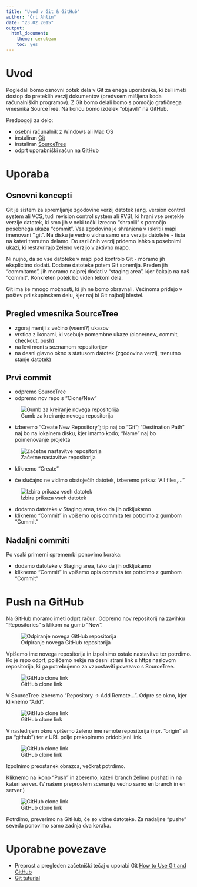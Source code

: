 ```yaml
---
title: "Uvod v Git & GitHub"
author: "Črt Ahlin"
date: "23.02.2015"
output:
  html_document:
    theme: cerulean
    toc: yes
---
```


# Uvod

Pogledali bomo osnovni potek dela v Git za enega uporabnika, ki želi imeti dostop do preteklih verzij dokumentov (predvsem mišljena koda računalniških programov). Z Git bomo delali bomo s pomočjo grafičnega vmesnika SourceTree. Na koncu bomo izdelek "objavili" na GitHub.

Predpogoji za delo:

- osebni računalnik z Windows ali Mac OS
- instaliran [Git](http://git-scm.com/)
- instaliran [SourceTree](http://www.sourcetreeapp.com/)
- odprt uporabniški račun na [GitHub](https://github.com/)

# Uporaba

## Osnovni koncepti

Git je sistem za spremljanje zgodovine verzij datotek (ang. version control system ali VCS, tudi revision control system ali RVS), ki hrani vse pretekle verzije datotek, ki smo jih v neki točki izrecno "shranili" s pomočjo posebnega ukaza "commit". Vsa zgodovina je shranjena v (skriti) mapi imenovani ".git". Na disku je vedno vidna samo ena verzija datoteke - tista na kateri trenutno delamo. Do različnih verzij pridemo lahko s posebnimi ukazi, ki restavrirajo želeno verzijo v aktivno mapo. 

Ni nujno, da so vse datoteke v mapi pod kontrolo Git - moramo jih eksplicitno dodati. Dodane datoteke potem Git spremlja. Preden jih "commitamo", jih moramo najprej dodati v "staging area", kjer čakajo na naš "commit". Konkreten potek bo viden tekom dela.

Git ima še mnogo možnosti, ki jih ne bomo obravnali. Večinoma pridejo v poštev pri skupinskem delu, kjer naj bi Git najbolj blestel.

## Pregled vmesnika SourceTree

- zgoraj meniji z večino (vsemi?) ukazov
- vrstica z ikonami, ki vsebuje pomembne ukaze (clone/new, commit, checkout, push)
- na levi meni s seznamom repositorijev
- na desni glavno okno s statusom datotek (zgodovina verzij, trenutno stanje datotek)

## Prvi commit

- odpremo SourceTree
- odpremo nov repo s "Clone/New" 

![Gumb za kreiranje novega repositorija](./figures/NewRepo.PNG)

- izberemo "Create New Repository"; tip naj bo "Git"; "Destination Path" naj bo na lokalnem disku, kjer imamo kodo; "Name" naj bo poimenovanje projekta

![Začetne nastavitve repositorija](./figures/RepoSetup.PNG)

- kliknemo "Create"

- če slučajno ne vidimo obstoječih datotek, izberemo prikaz "All files,..."

![Izbira prikaza vseh datotek](./figures/DisplayAllFiles.PNG)

- dodamo datoteke v Staging area, tako da jih odkljukamo
- kliknemo "Commit" in vpišemo opis commita ter potrdimo z gumbom "Commit"


## Nadaljni commiti

Po vsaki primerni spremembi ponovimo koraka:

- dodamo datoteke v Staging area, tako da jih odkljukamo
- kliknemo "Commit" in vpišemo opis commita ter potrdimo z gumbom "Commit"


# Push na GitHub

Na GitHub moramo imeti odprt račun. Odpremo nov repositorij na zavihku "Repositories" s klikom na gumb "New".

![Odpiranje novega GitHub repositorija](./figures/NewGitHubRepo.PNG)

Vpišemo ime novega repositorija in izpolnimo ostale nastavitve ter potrdimo. Ko je repo odprt, poiščemo nekje na desni strani link s https naslovom repositorija, ki ga potrebujemo za vzpostaviti povezavo s SourceTree.

![GitHub clone link](./figures/CloneURL.PNG)

V SourceTree izberemo "Repository -> Add Remote...". Odpre se okno, kjer kliknemo "Add".

![GitHub clone link](./figures/AddRepo2SourceTree.PNG)

V naslednjem oknu vpišemo želeno ime remote repositorija (npr. "origin" ali pa "github") ter v URL polje prekopiramo pridobljeni link.

![GitHub clone link](./figures/AddRepo2SourceTree2.PNG)

Izpolnimo preostanek obrazca, večkrat potrdimo.

Kliknemo na ikono "Push" in zberemo, kateri branch želimo pushati in na kateri server. (V našem preprostem scenariju vedno samo en branch in en server.)

![GitHub clone link](./figures/Push.PNG)

Potrdimo, preverimo na GitHub, če so vidne datoteke.
Za nadaljne "pushe" seveda ponovimo samo zadnja dva koraka.

# Uporabne povezave

- Preprost a pregleden začetniški tečaj o uporabi Git [How to Use Git and GitHub](https://www.udacity.com/course/ud775)
- [Git tuturial](http://git-scm.com/docs/gittutorial)